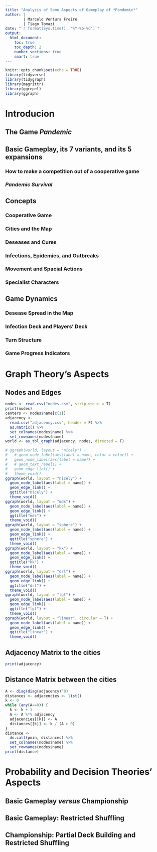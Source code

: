 ```yaml
---
title: "Analysis of Some Aspects of Gameplay of *Pandemic*"
author: |
        | Marcelo Ventura Freire
        | Tiago Tomazi
date: "`r format(Sys.time(), '%Y-%b-%d')`"
output: 
  html_document:
    toc: true
    toc_depth: 2
    number_sections: true
    smart: true
---
```


```r
knitr::opts_chunk$set(echo = TRUE)
library(tidyverse)
library(tidygraph)
library(magrittr)
library(ggrepel)
library(ggraph)
```

# Introducion 

## The Game *Pandemic*

## Basic Gameplay, its 7 variants, and its 5 expansions

### How to make a competition out of a cooperative game

### *Pandemic Survival*

## Concepts

### Cooperative Game

### Cities and the Map

### Deseases and Cures

### Infections, Epidemies, and Outbreaks

### Movement and Spacial Actions

### Specialist Characters

## Game Dynamics

### Desease Spread in the Map

### Infection Deck and Players' Deck

### Turn Structure

### Game Progress Indicators

# Graph Theory's Aspects

## Nodes and Edges

```r
nodes <- read.csv("nodes.csv", strip.white = T)
print(nodes)
centers <- nodes$name[c(1)]
adjacency <- 
  read.csv("adjacency.csv", header = F) %>% 
  as.matrix() %>%
  set_colnames(nodes$name) %>%
  set_rownames(nodes$name)
world <- as_tbl_graph(adjacency, nodes, directed = F)
```

```r
# ggraph(world, layout = "nicely") +
#   # geom_node_label(aes(label = name, color = color)) +
#   geom_node_label(aes(label = name)) + 
#   # geom_text_repel() +
#   geom_edge_link() +
#   theme_void()
ggraph(world, layout = "nicely") +
  geom_node_label(aes(label = name)) + 
  geom_edge_link() +
  ggtitle("nicely") +
  theme_void()
ggraph(world, layout = "mds") +
  geom_node_label(aes(label = name)) + 
  geom_edge_link() +
  ggtitle("mds") +
  theme_void()
ggraph(world, layout = "sphere") +
  geom_node_label(aes(label = name)) + 
  geom_edge_link() +
  ggtitle("sphere") +
  theme_void()
ggraph(world, layout = "kk") +
  geom_node_label(aes(label = name)) + 
  geom_edge_link() +
  ggtitle("kk") +
  theme_void()
ggraph(world, layout = "drl") +
  geom_node_label(aes(label = name)) +
  geom_edge_link() +
  ggtitle("drl") +
  theme_void()
ggraph(world, layout = "lgl") +
  geom_node_label(aes(label = name)) +
  geom_edge_link() +
  ggtitle("lgl") +
  theme_void()
ggraph(world, layout = "linear", circular = T) +
  geom_node_label(aes(label = name)) + 
  geom_edge_link() +
  ggtitle("linear") +
  theme_void()
```

## Adjacency Matrix to the cities

```r
print(adjacency)
```

## Distance Matrix between the cities

```r
A <- diag(diag(adjacency)^0)
distances <- adjacencies <- list()
k <- 0
while (any(A==0)) {
  k <- k + 1
  A <- A %*% adjacency 
  adjacencies[[k]] <- A
  distances[[k]] <- k / (A > 0)
}
distance <- 
  do.call(pmin, distances) %>%
  set_colnames(nodes$name) %>%
  set_rownames(nodes$name)
print(distance)
```

# Probability and Decision Theories' Aspects

## Basic Gameplay *versus* Championship

## Basic Gameplay: Restricted Shuffling 

## Championship: Partial Deck Building and Restricted Shuffling 



